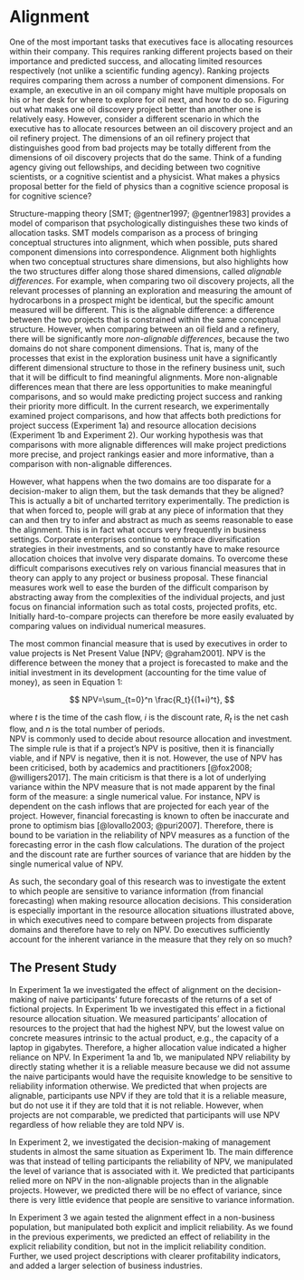 # Alignment

One of the most important tasks that executives face is allocating resources within their company. This requires ranking different projects based on their importance and predicted success, and allocating limited resources respectively (not unlike a scientific funding agency). Ranking projects requires comparing them across a number of component dimensions. For example, an executive in an oil company might have multiple proposals on his or her desk for where to explore for oil next, and how to do so. Figuring out what makes one oil discovery project better than another one is relatively easy. However, consider a different scenario in which the executive has to allocate resources between an oil discovery project and an oil refinery project. The dimensions of an oil refinery project that distinguishes good from bad projects may be totally different from the dimensions of oil discovery projects that do the same. Think of a funding agency giving out fellowships, and deciding between two cognitive scientists, or a cognitive scientist and a physicist. What makes a physics proposal better for the field of physics than a cognitive science proposal is for cognitive science?

Structure-mapping theory [SMT; @gentner1997; @gentner1983] provides a model of comparison that psychologically distinguishes these two kinds of allocation tasks. SMT models comparison as a process of bringing conceptual structures into alignment, which when possible, puts shared component dimensions into correspondence. Alignment both highlights when two conceptual structures share dimensions, but also highlights how the two structures differ along those shared dimensions, called *alignable differences*. For example, when comparing two oil discovery projects, all the relevant processes of planning an exploration and measuring the amount of hydrocarbons in a prospect might be identical, but the specific amount measured will be different. This is the alignable difference: a difference between the two projects that is constrained within the same conceptual structure. However, when comparing between an oil field and a refinery, there will be significantly more *non-alignable differences*, because the two domains do not share component dimensions. That is, many of the processes that exist in the exploration business unit have a significantly different dimensional structure to those in the refinery business unit, such that it will be difficult to find meaningful alignments. More non-alignable differences mean that there are less opportunities to make meaningful comparisons, and so would make predicting project success and ranking their priority more difficult. In the current research, we experimentally examined project comparisons, and how that affects both predictions for project success (Experiment 1a) and resource allocation decisions (Experiment 1b and Experiment 2). Our working hypothesis was that comparisons with more alignable differences will make project predictions more precise, and project rankings easier and more informative, than a comparison with non-alignable differences.

However, what happens when the two domains are too disparate for a decision-maker to align them, but the task demands that they be aligned? This is actually a bit of uncharted territory experimentally. The prediction is that when forced to, people will grab at any piece of information that they can and then try to infer and abstract as much as seems reasonable to ease the alignment. This is in fact what occurs very frequently in business settings. Corporate enterprises continue to embrace diversification strategies in their investments, and so constantly have to make resource allocation choices that involve very disparate domains. To overcome these difficult comparisons executives rely on various financial measures that in theory can apply to any project or business proposal. These financial measures work well to ease the burden of the difficult comparison by abstracting away from the complexities of the individual projects, and just focus on financial information such as total costs, projected profits, etc. Initially hard-to-compare projects can therefore be more easily evaluated by comparing values on individual numerical measures.

The most common financial measure that is used by executives in order to value projects is Net Present Value [NPV; @graham2001]. NPV is the difference between the money that a project is forecasted to make and the initial investment in its development (accounting for the time value of money), as seen in Equation 1:

$$
NPV=\sum_{t=0}^n \frac{R_t}{(1+i)^t},
$$

where $t$ is the time of the cash flow, $i$ is the discount rate, $R_t$ is the net cash flow, and $n$ is the total number of periods.  
NPV is commonly used to decide about resource allocation and investment. The simple rule is that if a project’s NPV is positive, then it is financially viable, and if NPV is negative, then it is not. However, the use of NPV has been criticised, both by academics and practitioners [@fox2008; @willigers2017]. The main criticism is that there is a lot of underlying variance within the NPV measure that is not made apparent by the final form of the measure: a single numerical value. For instance, NPV is dependent on the cash inflows that are projected for each year of the project. However, financial forecasting is known to often be inaccurate and prone to optimism bias [@lovallo2003; @puri2007]. Therefore, there is bound to be variation in the reliability of NPV measures as a function of the forecasting error in the cash flow calculations. The duration of the project and the discount rate are further sources of variance that are hidden by the single numerical value of NPV.

As such, the secondary goal of this research was to investigate the extent to which people are sensitive to variance information (from financial forecasting) when making resource allocation decisions. This consideration is especially important in the resource allocation situations illustrated above, in which executives need to compare between projects from disparate domains and therefore have to rely on NPV. Do executives sufficiently account for the inherent variance in the measure that they rely on so much?

## The Present Study
In Experiment 1a we investigated the effect of alignment on the decision-making of naive participants’ future forecasts of the returns of a set of fictional projects. In Experiment 1b we investigated this effect in a fictional resource allocation situation. We measured participants’ allocation of resources to the project that had the highest NPV, but the lowest value on concrete measures intrinsic to the actual product, e.g., the capacity of a laptop in gigabytes. Therefore, a higher allocation value indicated a higher reliance on NPV. In Experiment 1a and 1b, we manipulated NPV reliability by directly stating whether it is a reliable measure because we did not assume the naive participants would have the requisite knowledge to be sensitive to reliability information otherwise. We predicted that when projects are alignable, participants use NPV if they are told that it is a reliable measure, but do not use it if they are told that it is not reliable. However, when projects are not comparable, we predicted that participants will use NPV regardless of how reliable they are told NPV is.

In Experiment 2, we investigated the decision-making of management students in almost the same situation as Experiment 1b. The main difference was that instead of telling participants the reliability of NPV, we manipulated the level of variance that is associated with it. We predicted that participants relied more on NPV in the non-alignable projects than in the alignable projects. However, we predicted there will be no effect of variance, since there is very little evidence that people are sensitive to variance information.  

In Experiment 3 we again tested the alignment effect in a non-business population, but manipulated both explicit and implicit reliability. As we found in the previous experiments, we predicted an effect of reliability in the explicit reliability condition, but not in the implicit reliability condition. Further, we used project descriptions with clearer profitability indicators, and added a larger selection of business industries.
